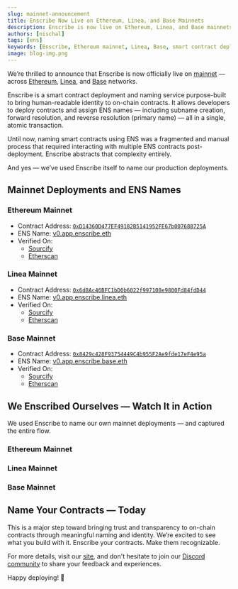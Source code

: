 ```yaml
---
slug: mainnet-announcement
title: Enscribe Now Live on Ethereum, Linea, and Base Mainnets
description: Enscribe is now live on Ethereum, Linea, and Base mainnets—deploy and name your smart contracts with ENS in a single, seamless transaction.
authors: [nischal]
tags: [ens]
keywords: [Enscribe, Ethereum mainnet, Linea, Base, smart contract deployment, ENS naming, reverse resolution, contract identity]
image: blog-img.png
---
```


We’re thrilled to announce that Enscribe is now officially live on [mainnet](/docs/introduction/supported-networks) — across [Ethereum](https://etherscan.io/address/0xD14360D477EF49182B5141952FE67b007688725A), 
[Linea](https://lineascan.build/address/0x6d8Ac46BFC1bD0b6022f997108e9800Fd84fdD44), and [Base](https://basescan.org/address/0x8429c428F93754449C4b955F2Ae9fde17eF4e95a) networks.


Enscribe is a smart contract deployment and naming service purpose-built to bring human-readable identity to on-chain contracts. It allows developers to deploy 
contracts and assign ENS names — including subname creation, forward resolution, and reverse resolution (primary name) — all in a single, atomic transaction.

Until now, naming smart contracts using ENS was a fragmented and manual process that required interacting with multiple ENS contracts post-deployment. Enscribe abstracts that complexity entirely.

And yes — we’ve used Enscribe itself to name our production deployments.

## Mainnet Deployments and ENS Names

### Ethereum Mainnet

- Contract Address: [`0xD14360D477EF49182B5141952FE67b007688725A`](https://etherscan.io/address/0xD14360D477EF49182B5141952FE67b007688725A)
- ENS Name: [v0.app.enscribe.eth](https://app.ens.domains/v0.app.enscribe.eth)
- Verified On:
	- [Sourcify](https://repo.sourcify.dev/1/0xD14360D477EF49182B5141952FE67b007688725A)
	- [Etherscan](https://etherscan.io/address/0xD14360D477EF49182B5141952FE67b007688725A#code)


### Linea Mainnet

- Contract Address: [`0x6d8Ac46BFC1bD0b6022f997108e9800Fd84fdD44`](https://lineascan.build/address/0x6d8Ac46BFC1bD0b6022f997108e9800Fd84fdD44)
- ENS Name: [v0.app.enscribe.linea.eth](https://names.linea.build/v0.app.enscribe.linea.eth)
- Verified On:
	- [Sourcify](https://repo.sourcify.dev/59144/0x6d8Ac46BFC1bD0b6022f997108e9800Fd84fdD44)
	- [Etherscan](https://lineascan.build/address/0x6d8Ac46BFC1bD0b6022f997108e9800Fd84fdD44#code)


### Base Mainnet

- Contract Address: [`0x8429c428F93754449C4b955F2Ae9fde17eF4e95a`](https://basescan.org/address/0x8429c428F93754449C4b955F2Ae9fde17eF4e95a)
- ENS Name: [v0.app.enscribe.base.eth](https://app.ens.domains/v0.app.enscribe.base.eth)
- Verified On:
	- [Sourcify](https://repo.sourcify.dev/8453/0x8429c428F93754449C4b955F2Ae9fde17eF4e95a)
	- [Etherscan](https://basescan.org/address/0x8429c428F93754449C4b955F2Ae9fde17eF4e95a#code)

## We Enscribed Ourselves — Watch It in Action

We used Enscribe to name our own mainnet deployments — and captured the entire flow.

### Ethereum Mainnet

<ReactPlayer controls url='https://youtu.be/OfODHzEFDOc' />

### Linea Mainnet

<ReactPlayer controls url='https://youtu.be/tesUN23Zfvg' />

### Base Mainnet

<ReactPlayer controls url='https://youtu.be/4xItoT6yA18' />

## Name Your Contracts — Today

This is a major step toward bringing trust and transparency to on-chain contracts through meaningful naming and identity. We’re excited to see what you build with it.
Enscribe your contracts. Make them recognizable.

For more details, visit our [site](https://www.enscribe.xyz/), and don't hesitate to join our [Discord community](https://discord.gg/8QUMMdS5GY) to share your feedback and experiences.

Happy deploying! 🚀
